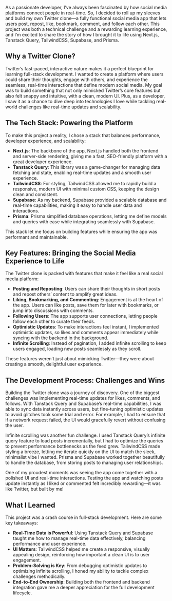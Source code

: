 As a passionate developer, I’ve always been fascinated by how social media platforms connect people in real-time. So, I decided to roll up my sleeves and build my own Twitter clone—a fully functional social media app that lets users post, repost, like, bookmark, comment, and follow each other. This project was both a technical challenge and a rewarding learning experience, and I’m excited to share the story of how I brought it to life using Next.js, Tanstack Query, TailwindCSS, Supabase, and Prisma.

## Why a Twitter Clone?

Twitter’s fast-paced, interactive nature makes it a perfect blueprint for learning full-stack development. I wanted to create a platform where users could share their thoughts, engage with others, and experience the seamless, real-time interactions that define modern social media. My goal was to build something that not only mimicked Twitter’s core features but also felt snappy and intuitive, with a clean, modern UI. Plus, as a developer, I saw it as a chance to dive deep into technologies I love while tackling real-world challenges like real-time updates and scalability.

## The Tech Stack: Powering the Platform

To make this project a reality, I chose a stack that balances performance, developer experience, and scalability:

- **Next.js**: The backbone of the app, Next.js handled both the frontend and server-side rendering, giving me a fast, SEO-friendly platform with a great developer experience.
- **Tanstack Query**: This library was a game-changer for managing data fetching and state, enabling real-time updates and a smooth user experience.
- **TailwindCSS**: For styling, TailwindCSS allowed me to rapidly build a responsive, modern UI with minimal custom CSS, keeping the design clean and consistent.
- **Supabase**: As my backend, Supabase provided a scalable database and real-time capabilities, making it easy to handle user data and interactions.
- **Prisma**: Prisma simplified database operations, letting me define models and queries with ease while integrating seamlessly with Supabase.

This stack let me focus on building features while ensuring the app was performant and maintainable.

## Key Features: Bringing the Social Media Experience to Life

The Twitter clone is packed with features that make it feel like a real social media platform:

- **Posting and Reposting**: Users can share their thoughts in short posts and repost others’ content to amplify great ideas.
- **Liking, Bookmarking, and Commenting**: Engagement is at the heart of the app. Users can like posts, save them for later with bookmarks, or jump into discussions with comments.
- **Following Users**: The app supports user connections, letting people follow each other to curate their feeds.
- **Optimistic Updates**: To make interactions feel instant, I implemented optimistic updates, so likes and comments appear immediately while syncing with the backend in the background.
- **Infinite Scrolling**: Instead of pagination, I added infinite scrolling to keep users engaged, loading new posts seamlessly as they scroll.

These features weren’t just about mimicking Twitter—they were about creating a smooth, delightful user experience.

## The Development Process: Challenges and Wins

Building the Twitter clone was a journey of discovery. One of the biggest challenges was implementing real-time updates for likes, comments, and follows. With Tanstack Query and Supabase’s real-time capabilities, I was able to sync data instantly across users, but fine-tuning optimistic updates to avoid glitches took some trial and error. For example, I had to ensure that if a network request failed, the UI would gracefully revert without confusing the user.

Infinite scrolling was another fun challenge. I used Tanstack Query’s infinite query feature to load posts incrementally, but I had to optimize the queries to prevent performance bottlenecks as the feed grew. TailwindCSS made styling a breeze, letting me iterate quickly on the UI to match the sleek, minimalist vibe I wanted. Prisma and Supabase worked together beautifully to handle the database, from storing posts to managing user relationships.

One of my proudest moments was seeing the app come together with a polished UI and real-time interactions. Testing the app and watching posts update instantly as I liked or commented felt incredibly rewarding—it was like Twitter, but built by me!

## What I Learned

This project was a crash course in full-stack development. Here are some key takeaways:

- **Real-Time Data is Powerful**: Using Tanstack Query and Supabase taught me how to manage real-time data effectively, balancing performance and user experience.
- **UI Matters**: TailwindCSS helped me create a responsive, visually appealing design, reinforcing how important a clean UI is to user engagement.
- **Problem-Solving is Key**: From debugging optimistic updates to optimizing infinite scrolling, I honed my ability to tackle complex challenges methodically.
- **End-to-End Ownership**: Building both the frontend and backend integration gave me a deeper appreciation for the full development lifecycle.
